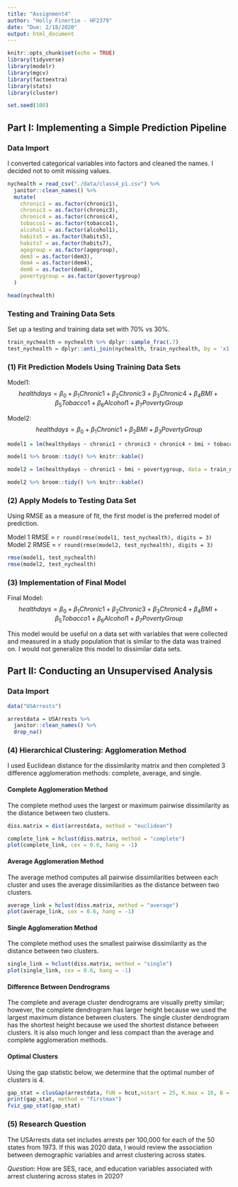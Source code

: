 ```yaml
---
title: "Assignment4"
author: "Holly Finertie - HF2379"
date: "Due: 2/18/2020"
output: html_document
---
```


```r
knitr::opts_chunk$set(echo = TRUE)
library(tidyverse)
library(modelr)
library(mgcv)
library(factoextra)
library(stats)
library(cluster)

set.seed(100)
```

## Part I: Implementing a Simple Prediction Pipeline

### Data Import
I converted categorical variables into factors and cleaned the names. I decided not to omit missing values. 

```r
nychealth = read_csv("./data/class4_p1.csv") %>% 
  janitor::clean_names() %>% 
  mutate(
    chronic1 = as.factor(chronic1), 
    chronic3 = as.factor(chronic3), 
    chronic4 = as.factor(chronic4), 
    tobacco1 = as.factor(tobacco1), 
    alcohol1 = as.factor(alcohol1), 
    habits5 = as.factor(habits5), 
    habits7 = as.factor(habits7), 
    agegroup = as.factor(agegroup),
    dem3 = as.factor(dem3),
    dem4 = as.factor(dem4), 
    dem8 = as.factor(dem8),
    povertygroup = as.factor(povertygroup)
  )

head(nychealth)
```


### Testing and Training Data Sets
Set up a testing and training data set with 70% vs 30%. 
```r
train_nychealth = nychealth %>% dplyr::sample_frac(.7)
test_nychealth = dplyr::anti_join(nychealth, train_nychealth, by = 'x1')
```

### (1) Fit Prediction Models Using Training Data Sets

Model1: $$ healthdays = \beta_0 + \beta_1 Chronic1 + \beta_2 Chronic3 + \beta_3 Chronic4 + \beta_4 BMI + \beta_5 Tobacco1 + \beta_6 Alcohol1 + \beta_7 PovertyGroup $$

Model2: $$ healthdays = \beta_0 + \beta_1 Chronic1 + \beta_2 BMI +  \beta_3 PovertyGroup $$
```r
model1 = lm(healthydays ~ chronic1 + chronic3 + chronic4 + bmi + tobacco1 + alcohol1 + povertygroup, data = train_nychealth)

model1 %>% broom::tidy() %>% knitr::kable()

model2 = lm(healthydays ~ chronic1 + bmi + povertygroup, data = train_nychealth)

model2 %>% broom::tidy() %>% knitr::kable()
```

### (2) Apply Models to Testing Data Set
Using RMSE as a measure of fit, the first model is the preferred model of prediction. 

Model 1 RMSE = `r round(rmse(model1, test_nychealth), digits = 3)`
Model 2 RMSE = `r round(rmse(model2, test_nychealth), digits = 3)`

```r
rmse(model1, test_nychealth)
rmse(model2, test_nychealth)
```

### (3) Implementation of Final Model 

Final Model: $$ healthdays = \beta_0 + \beta_1 Chronic1 + \beta_2 Chronic3 + \beta_3 Chronic4 + \beta_4 BMI + \beta_5 Tobacco1 + \beta_6 Alcohol1 + \beta_7 PovertyGroup $$

This model would be useful on a data set with variables that were collected and measured  in a study population that is similar to the data was trained on. I would not generalize this model to dissimilar data sets. 


## Part II: Conducting an Unsupervised Analysis

### Data Import

```r
data("USArrests") 

arrestdata = USArrests %>% 
  janitor::clean_names() %>% 
  drop_na()
```

### (4) Hierarchical Clustering: Agglomeration Method
I used Euclidean distance for the dissimilarity matrix and then completed 3 difference agglomeration methods: complete, average, and single. 

#### Complete Agglomeration Method
The complete method uses the largest or maximum pairwise dissimilarity as the distance between two clusters. 
```r
diss.matrix = dist(arrestdata, method = "euclidean")

complete_link = hclust(diss.matrix, method = "complete")
plot(complete_link, cex = 0.6, hang = -1)
```

#### Average Agglomeration Method
The average method computes all pairwise dissimilarities between each cluster and uses the average dissimilarities as the distance between two clusters.

```r
average_link = hclust(diss.matrix, method = "average")
plot(average_link, cex = 0.6, hang = -1)
```

#### Single Agglomeration Method
The complete method uses the smallest pairwise dissimilarity as the distance between two clusters. 
```r
single_link = hclust(diss.matrix, method = "single")
plot(single_link, cex = 0.6, hang = -1)
```

#### Difference Between Dendrograms
The complete and average cluster dendrograms are visually pretty similar; however, the complete dendrogram has larger height because we used the largest maximum distance between clusters. The single cluster dendrogram has the shortest height because we used the shortest distance between clusters. It is also much longer and less compact than the average and complete agglomeration methods. 

#### Optimal Clusters
Using the gap statistic below, we determine that the optimal number of clusters is 4. 

```r
gap_stat = clusGap(arrestdata, FUN = hcut,nstart = 25, K.max = 10, B = 50)
print(gap_stat, method = "firstmax")
fviz_gap_stat(gap_stat)
```

### (5) Research Question
The USArrests data set includes arrests per 100,000 for each of the 50 states from 1973. If this was 2020 data, I would review the association between demographic variables and arrest clustering across states. 

*Question*: How are SES, race, and education variables associated with arrest clustering across states in 2020? 


